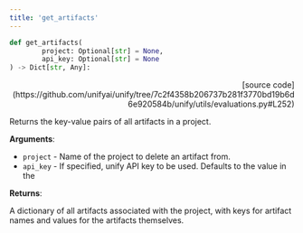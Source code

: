 ```yaml
---
title: 'get_artifacts'
---
```


```python
def get_artifacts(
        project: Optional[str] = None,
        api_key: Optional[str] = None
) -> Dict[str, Any]:
```

<p align="right">[source code](https://github.com/unifyai/unify/tree/7c2f4358b206737b281f3770bd19b6d6e920584b/unify/utils/evaluations.py#L252)</p>

Returns the key-value pairs of all artifacts in a project.

**Arguments**:

- `project` - Name of the project to delete an artifact from.
- `api_key` - If specified, unify API key to be used. Defaults to the value in the



**Returns**:

A dictionary of all artifacts associated with the project, with keys for
artifact names and values for the artifacts themselves.